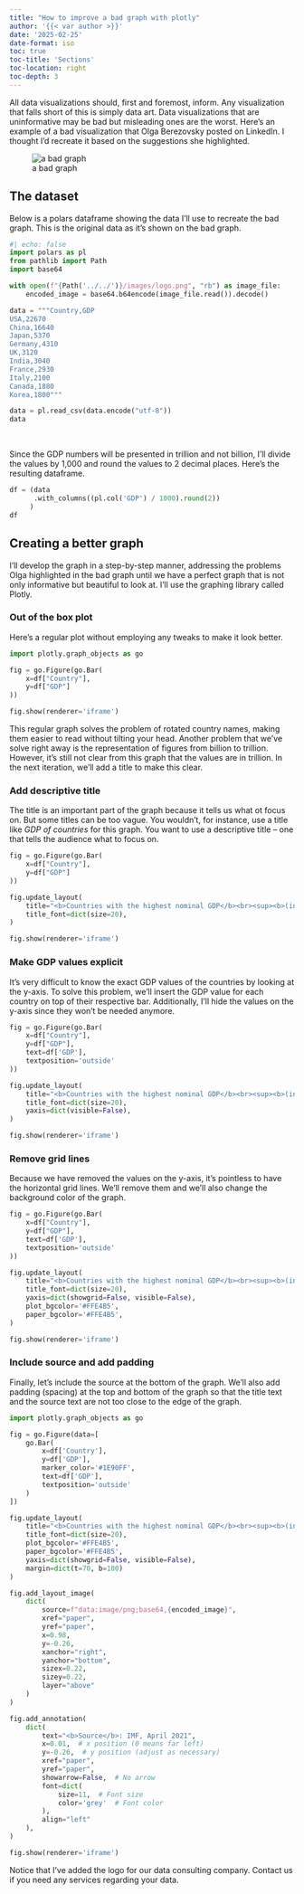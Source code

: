 ```yaml
---
title: "How to improve a bad graph with plotly"
author: '{{< var author >}}'
date: '2025-02-25'
date-format: iso
toc: true
toc-title: 'Sections'
toc-location: right
toc-depth: 3
---
```


All data visualizations should, first and foremost, inform. Any visualization that falls short of this is simply data art. Data visualizations that are uninformative may be bad but misleading ones are the worst. Here's an example of a bad visualization that Olga Berezovsky posted on LinkedIn. I thought I'd recreate it based on the suggestions she highlighted.

::: {.gray-text .center-text}
![a bad graph](bad_graph.jpg){fig-align="center"}
:::

## The dataset
Below is a polars dataframe showing the data I'll use to recreate the bad graph. This is the original data as it's shown on the bad graph.

```python
#| echo: false
import polars as pl
from pathlib import Path
import base64

with open(f"{Path('../../')}/images/logo.png", "rb") as image_file:
    encoded_image = base64.b64encode(image_file.read()).decode()

data = """Country,GDP
USA,22670
China,16640
Japan,5370
Germany,4310
UK,3120
India,3040
France,2930
Italy,2100
Canada,1880
Korea,1800"""

data = pl.read_csv(data.encode("utf-8"))
data
```
<br>

Since the GDP numbers will be presented in trillion and not billion, I'll divide the values by 1,000 and round the values to 2 decimal places. Here's the resulting dataframe.

```python
df = (data
      .with_columns((pl.col('GDP') / 1000).round(2))
     )
df
```

## Creating a better graph
I'll develop the graph in a step-by-step manner, addressing the problems Olga highlighted in the bad graph until we have a perfect graph that is not only informative but beautiful to look at. I'll use the graphing library called Plotly.

### Out of the box plot
Here's a regular plot without employing any tweaks to make it look better.

```python
import plotly.graph_objects as go

fig = go.Figure(go.Bar(
    x=df["Country"],
    y=df["GDP"]
))

fig.show(renderer='iframe')
```
This regular graph solves the problem of rotated country names, making them easier to read without tilting your head. Another problem that we've solve right away is the representation of figures from billion to trillion. However, it's still not clear from this graph that the values are in trillion. In the next iteration, we'll add a title to make this clear.

### Add descriptive title
The title is an important part of the graph because it tells us what ot focus on. But some titles can be too vague. You wouldn't, for instance, use a title like *GDP of countries* for this graph. You want to use a descriptive title -- one that tells the audience what to focus on.

```python
fig = go.Figure(go.Bar(
    x=df["Country"],
    y=df["GDP"]
))

fig.update_layout(
    title="<b>Countries with the highest nominal GDP</b><br><sup><b>(in US $trillion, 2021)</b></sup>",
    title_font=dict(size=20),
)

fig.show(renderer='iframe')
```

### Make GDP values explicit
It's very difficult to know the exact GDP values of the countries by looking at the y-axis. To solve this problem, we'll insert the GDP value for each country on top of their respective bar. Additionally, I'll hide the values on the y-axis since they won't be needed anymore.

```python
fig = go.Figure(go.Bar(
    x=df["Country"],
    y=df["GDP"],
    text=df['GDP'],
    textposition='outside'
))

fig.update_layout(
    title="<b>Countries with the highest nominal GDP</b><br><sup><b>(in US $trillion, 2021)</b></sup>",
    title_font=dict(size=20),
    yaxis=dict(visible=False),
)

fig.show(renderer='iframe')
```

### Remove grid lines
Because we have removed the values on the y-axis, it's pointless to have the horizontal grid lines. We'll remove them and we'll also change the background color of the graph.

```python
fig = go.Figure(go.Bar(
    x=df["Country"],
    y=df["GDP"],
    text=df['GDP'],
    textposition='outside'
))

fig.update_layout(
    title="<b>Countries with the highest nominal GDP</b><br><sup><b>(in US $trillion, 2021)</b></sup>",
    title_font=dict(size=20),
    yaxis=dict(showgrid=False, visible=False),
    plot_bgcolor='#FFE4B5',
    paper_bgcolor='#FFE4B5',
)

fig.show(renderer='iframe')
```

### Include source and add padding
Finally, let's include the source at the bottom of the graph. We'll also add padding (spacing) at the top and bottom of the graph so that the title text and the source text are not too close to the edge of the graph.
```python
import plotly.graph_objects as go

fig = go.Figure(data=[
    go.Bar(
        x=df['Country'], 
        y=df['GDP'], 
        marker_color='#1E90FF',
        text=df['GDP'],
        textposition='outside'
    )
])

fig.update_layout(
    title="<b>Countries with the highest nominal GDP</b><br><sup><b>(in US $trillion, 2021)</b></sup>",
    title_font=dict(size=20),
    plot_bgcolor='#FFE4B5',
    paper_bgcolor='#FFE4B5',
    yaxis=dict(showgrid=False, visible=False),
    margin=dict(t=70, b=100)
)

fig.add_layout_image(
    dict(
        source=f"data:image/png;base64,{encoded_image}",
        xref="paper",
        yref="paper",
        x=0.98,
        y=-0.26,
        xanchor="right",
        yanchor="bottom",
        sizex=0.22,
        sizey=0.22,
        layer="above"
    )
)

fig.add_annotation(
    dict(
        text="<b>Source</b>: IMF, April 2021",
        x=0.01,  # x position (0 means far left)
        y=-0.26,  # y position (adjust as necessary)
        xref="paper",
        yref="paper",
        showarrow=False,  # No arrow
        font=dict(
            size=11,  # Font size
            color='grey'  # Font color
        ),
        align="left"
    ),
)

fig.show(renderer='iframe')

```

Notice that I've added the logo for our data consulting company. Contact us if you need any services regarding your data.